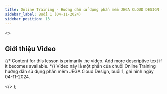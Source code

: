 ```yaml
---
title: Online Training - Hướng dẫn sử dụng phần mềm JEGA CLOUD DESIGN (Buổi 1 - 04-11-2024)
sidebar_label: Buổi 1 (04-11-2024)
sidebar_position: 13
---
```



  <>
    <h2>Giới thiệu Video</h2>
    <p>
      {/* Content for this lesson is primarily the video. Add more descriptive text if it becomes available. */}
      Video này là một phần của chuỗi Online Training hướng dẫn sử dụng phần mềm JEGA Cloud Design, buổi 1, ghi hình ngày 04-11-2024.
    </p>
  </>
);


<VideoWithTimestamps
  youtubeId="gtdunem1-TE"
  videoPlayerTitle="Online Training - Hướng dẫn sử dụng phần mềm JEGA CLOUD DESIGN (Buổi 1 - 04-11-2024)"
  introContent={introContentOtJcd13}
  timestamps={timestampsDataOtJcd13}
/>
